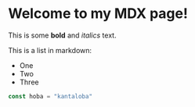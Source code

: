 # Welcome to my MDX page!
 
This is some **bold** and _italics_ text.
 
This is a list in markdown:
 
- One
- Two
- Three

```js
const hoba = "kantaloba"
```
